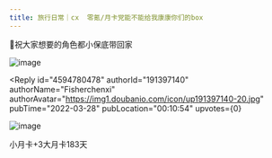 ```yaml
---
title: 旅行日常｜cx  零氪/月卡党能不能给我康康你们的box
---
```



<Forum groupName="原神" groupUrl="https://www.douban.com/group/genshin/" archivedAt="2025-05-16T16:41:00.680Z">
  <Post
    id="263300845"
    title="旅行日常｜cx  零氪/月卡党能不能给我康康你们的box"
    url="https://www.douban.com/group/topic/263300845/?_spm_id=MTk5NTc3OTI1"
    pubTime="2022-04-02"
    highlightUserId="191397140"
  >
🥰祝大家想要的角色都小保底带回家

![image](https://img9.doubanio.com/view/group_topic/l/public/p537946376.webp)

<Reply
  id="4594780478"
  authorId="191397140"
  authorName="Fisherchenxi"
  authorAvatar="https://img1.doubanio.com/icon/up191397140-20.jpg"
  pubTime="2022-03-28"
  pubLocation="00:10:54"
  upvotes={0}
>
![image](https://img9.doubanio.com/view/richtext/large/public/p327142434.jpg)

小月卡+3大月卡183天
</Reply>
  </Post>
</Forum>
